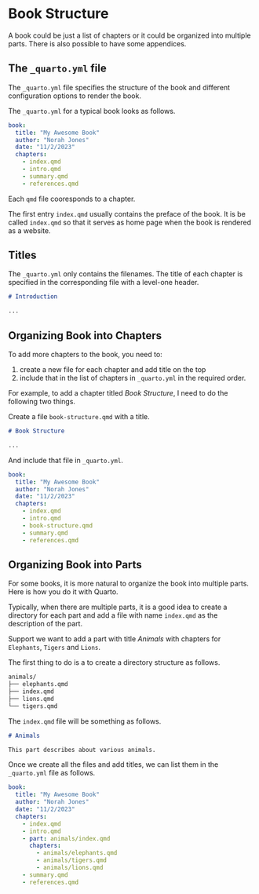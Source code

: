 # Book Structure

A book could be just a list of chapters or it could be organized into multiple parts. There is also possible to have some appendices.

## The `_quarto.yml` file

The `_quarto.yml` file specifies the structure of the book and different configuration options to render the book.


The `_quarto.yml` for a typical book looks as follows.

```yaml
book:
  title: "My Awesome Book"
  author: "Norah Jones"
  date: "11/2/2023"
  chapters:
    - index.qmd
    - intro.qmd
    - summary.qmd
    - references.qmd
```

Each `qmd` file cooresponds to a chapter.

The first entry `index.qmd` usually contains the preface of the book. It is be called `index.qmd` so that it serves as home page when the book is rendered as a website.

## Titles

The `_quarto.yml` only contains the filenames. The title of each chapter is specified in the corresponding file with a level-one header.

```md
# Introduction

...
```

## Organizing Book into Chapters

To add more chapters to the book, you need to:

1. create a new file for each chapter and add title on the top
2. include that in the list of chapters in `_quarto.yml` in the required order.

For example, to add a chapter titled _Book Structure_, I need to do the following two things.

Create a file `book-structure.qmd` with a title.

```md
# Book Structure

...
```

And include that file in `_quarto.yml`.

```yml
book:
  title: "My Awesome Book"
  author: "Norah Jones"
  date: "11/2/2023"
  chapters:
    - index.qmd
    - intro.qmd
    - book-structure.qmd
    - summary.qmd
    - references.qmd
```

## Organizing Book into Parts

For some books, it is more natural to organize the book into multiple parts. Here is how you do it with Quarto.

Typically, when there are multiple parts, it is a good idea to create a directory for each part and add a file with name `index.qmd` as the description of the part.

Support we want to add a part with title _Animals_ with chapters for `Elephants`, `Tigers` and `Lions`.

The first thing to do is a to create a directory structure as follows.

```md
animals/
├── elephants.qmd
├── index.qmd
├── lions.qmd
└── tigers.qmd
```

The `index.qmd` file will be something as follows.

```md
# Animals

This part describes about various animals.
```

Once we create all the files and add titles, we can list them in the `_quarto.yml` file as follows.

```yaml
book:
  title: "My Awesome Book"
  author: "Norah Jones"
  date: "11/2/2023"
  chapters:
    - index.qmd
    - intro.qmd
    - part: animals/index.qmd
      chapters:
        - animals/elephants.qmd
        - animals/tigers.qmd
        - animals/lions.qmd
    - summary.qmd
    - references.qmd
```
